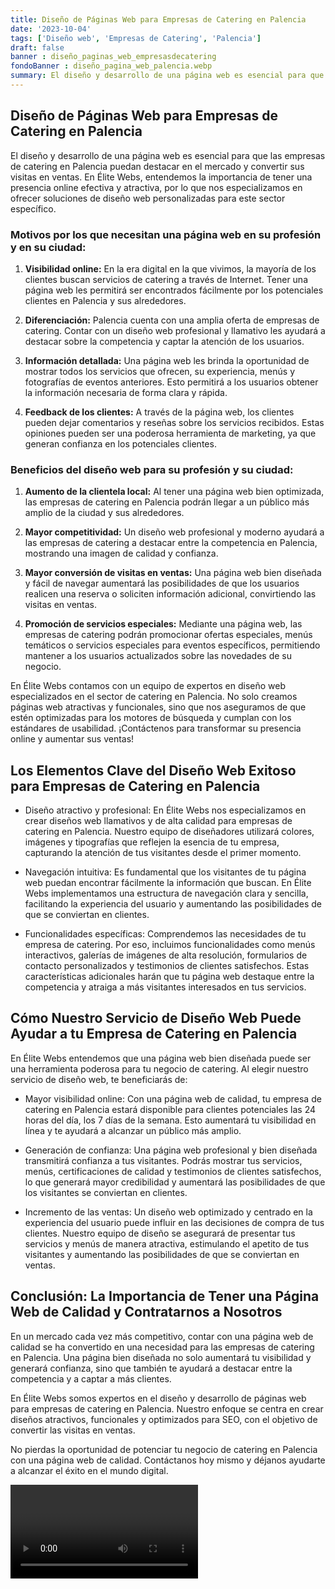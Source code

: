 ```yaml
---
title: Diseño de Páginas Web para Empresas de Catering en Palencia
date: '2023-10-04'
tags: ['Diseño web', 'Empresas de Catering', 'Palencia']
draft: false
banner : diseño_paginas_web_empresasdecatering
fondoBanner : diseño_pagina_web_palencia.webp
summary: El diseño y desarrollo de una página web es esencial para que las empresas de catering en Palencia puedan destacar en el mercado y convertir sus visitas en ventas. En Élite Webs, entendemos la importancia de tener una presencia online efectiva y atractiva, por lo que nos especializamos en ofrecer soluciones de diseño web personalizadas para este sector específico.
---
```


## Diseño de Páginas Web para Empresas de Catering en Palencia

El diseño y desarrollo de una página web es esencial para que las empresas de catering en Palencia puedan destacar en el mercado y convertir sus visitas en ventas. En Élite Webs, entendemos la importancia de tener una presencia online efectiva y atractiva, por lo que nos especializamos en ofrecer soluciones de diseño web personalizadas para este sector específico.

### Motivos por los que necesitan una página web en su profesión y en su ciudad:

1. **Visibilidad online:** En la era digital en la que vivimos, la mayoría de los clientes buscan servicios de catering a través de Internet. Tener una página web les permitirá ser encontrados fácilmente por los potenciales clientes en Palencia y sus alrededores.

2. **Diferenciación:** Palencia cuenta con una amplia oferta de empresas de catering. Contar con un diseño web profesional y llamativo les ayudará a destacar sobre la competencia y captar la atención de los usuarios.

3. **Información detallada:** Una página web les brinda la oportunidad de mostrar todos los servicios que ofrecen, su experiencia, menús y fotografías de eventos anteriores. Esto permitirá a los usuarios obtener la información necesaria de forma clara y rápida.

4. **Feedback de los clientes:** A través de la página web, los clientes pueden dejar comentarios y reseñas sobre los servicios recibidos. Estas opiniones pueden ser una poderosa herramienta de marketing, ya que generan confianza en los potenciales clientes.

### Beneficios del diseño web para su profesión y su ciudad:

1. **Aumento de la clientela local:** Al tener una página web bien optimizada, las empresas de catering en Palencia podrán llegar a un público más amplio de la ciudad y sus alrededores.

2. **Mayor competitividad:** Un diseño web profesional y moderno ayudará a las empresas de catering a destacar entre la competencia en Palencia, mostrando una imagen de calidad y confianza.

3. **Mayor conversión de visitas en ventas:** Una página web bien diseñada y fácil de navegar aumentará las posibilidades de que los usuarios realicen una reserva o soliciten información adicional, convirtiendo las visitas en ventas.

4. **Promoción de servicios especiales:** Mediante una página web, las empresas de catering podrán promocionar ofertas especiales, menús temáticos o servicios especiales para eventos específicos, permitiendo mantener a los usuarios actualizados sobre las novedades de su negocio.

En Élite Webs contamos con un equipo de expertos en diseño web especializados en el sector de catering en Palencia. No solo creamos páginas web atractivas y funcionales, sino que nos aseguramos de que estén optimizadas para los motores de búsqueda y cumplan con los estándares de usabilidad. ¡Contáctenos para transformar su presencia online y aumentar sus ventas!

<GifSeo />

<Cta />

## Los Elementos Clave del Diseño Web Exitoso para Empresas de Catering en Palencia

- Diseño atractivo y profesional: En Élite Webs nos especializamos en crear diseños web llamativos y de alta calidad para empresas de catering en Palencia. Nuestro equipo de diseñadores utilizará colores, imágenes y tipografías que reflejen la esencia de tu empresa, capturando la atención de tus visitantes desde el primer momento.

- Navegación intuitiva: Es fundamental que los visitantes de tu página web puedan encontrar fácilmente la información que buscan. En Élite Webs implementamos una estructura de navegación clara y sencilla, facilitando la experiencia del usuario y aumentando las posibilidades de que se conviertan en clientes.

- Funcionalidades específicas: Comprendemos las necesidades de tu empresa de catering. Por eso, incluimos funcionalidades como menús interactivos, galerías de imágenes de alta resolución, formularios de contacto personalizados y testimonios de clientes satisfechos. Estas características adicionales harán que tu página web destaque entre la competencia y atraiga a más visitantes interesados en tus servicios.

## Cómo Nuestro Servicio de Diseño Web Puede Ayudar a tu Empresa de Catering en Palencia

En Élite Webs entendemos que una página web bien diseñada puede ser una herramienta poderosa para tu negocio de catering. Al elegir nuestro servicio de diseño web, te beneficiarás de:

- Mayor visibilidad online: Con una página web de calidad, tu empresa de catering en Palencia estará disponible para clientes potenciales las 24 horas del día, los 7 días de la semana. Esto aumentará tu visibilidad en línea y te ayudará a alcanzar un público más amplio.

- Generación de confianza: Una página web profesional y bien diseñada transmitirá confianza a tus visitantes. Podrás mostrar tus servicios, menús, certificaciones de calidad y testimonios de clientes satisfechos, lo que generará mayor credibilidad y aumentará las posibilidades de que los visitantes se conviertan en clientes.

- Incremento de las ventas: Un diseño web optimizado y centrado en la experiencia del usuario puede influir en las decisiones de compra de tus clientes. Nuestro equipo de diseño se asegurará de presentar tus servicios y menús de manera atractiva, estimulando el apetito de tus visitantes y aumentando las posibilidades de que se conviertan en ventas.

## Conclusión: La Importancia de Tener una Página Web de Calidad y Contratarnos a Nosotros

En un mercado cada vez más competitivo, contar con una página web de calidad se ha convertido en una necesidad para las empresas de catering en Palencia. Una página bien diseñada no solo aumentará tu visibilidad y generará confianza, sino que también te ayudará a destacar entre la competencia y a captar a más clientes.

En Élite Webs somos expertos en el diseño y desarrollo de páginas web para empresas de catering en Palencia. Nuestro enfoque se centra en crear diseños atractivos, funcionales y optimizados para SEO, con el objetivo de convertir las visitas en ventas.

No pierdas la oportunidad de potenciar tu negocio de catering en Palencia con una página web de calidad. Contáctanos hoy mismo y déjanos ayudarte a alcanzar el éxito en el mundo digital.

<Video />

<CtaBot job='Empresas de Catering' city='Palencia'/>

<Gmaps query='Palencia+españa+maps' />